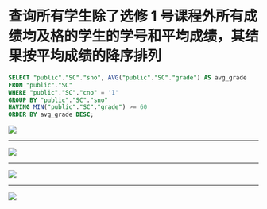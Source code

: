 # 查询所有学生除了选修 1 号课程外所有成绩均及格的学生的学号和平均成绩，其结果按平均成绩的降序排列

```sql copy
SELECT "public"."SC"."sno", AVG("public"."SC"."grade") AS avg_grade
FROM "public"."SC"
WHERE "public"."SC"."cno" = '1'
GROUP BY "public"."SC"."sno"
HAVING MIN("public"."SC"."grade") >= 60
ORDER BY avg_grade DESC;
```

![](./2023-06-11-07-12-10.png)

---

![](./2023-06-11-07-12-49.png)

---

![](./2023-06-11-07-13-10.png)

---

![](./2023-06-11-07-11-10.png)